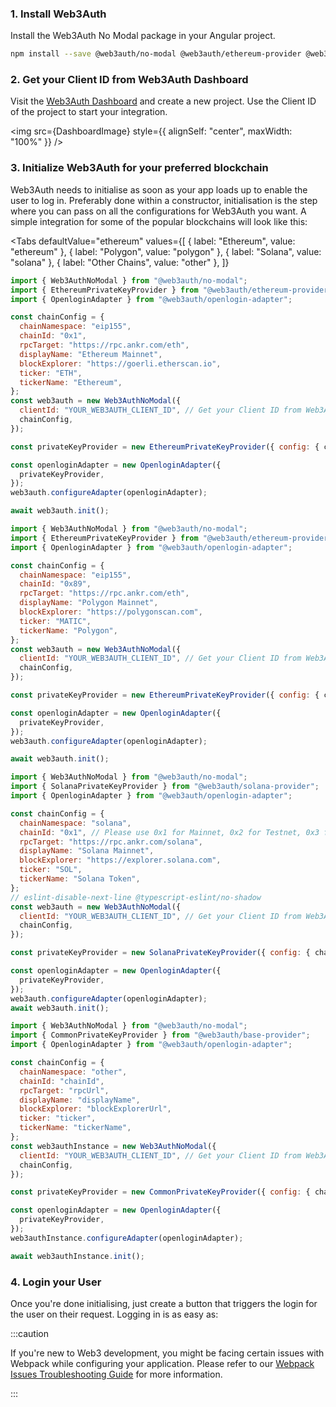 
### 1. Install Web3Auth

Install the Web3Auth No Modal package in your Angular project.

```bash npm2yarn
npm install --save @web3auth/no-modal @web3auth/ethereum-provider @web3auth/openlogin-adapter @web3auth/solana-provider @web3auth/base-provider
```

### 2. Get your Client ID from Web3Auth Dashboard

Visit the [Web3Auth Dashboard](https://dashboard.web3auth.io) and create a new project. Use the Client ID of the project to start your integration.

<img src={DashboardImage} style={{ alignSelf: "center", maxWidth: "100%" }} />

### 3. Initialize Web3Auth for your preferred blockchain

Web3Auth needs to initialise as soon as your app loads up to enable the user to log in. Preferably done within a constructor, initialisation is the
step where you can pass on all the configurations for Web3Auth you want. A simple integration for some of the popular blockchains will look like this:

<Tabs
  defaultValue="ethereum"
  values={[
    { label: "Ethereum", value: "ethereum" },
    { label: "Polygon", value: "polygon" },
    { label: "Solana", value: "solana" },
    { label: "Other Chains", value: "other" },
  ]}
>

<TabItem value="ethereum">

```js
import { Web3AuthNoModal } from "@web3auth/no-modal";
import { EthereumPrivateKeyProvider } from "@web3auth/ethereum-provider";
import { OpenloginAdapter } from "@web3auth/openlogin-adapter";

const chainConfig = {
  chainNamespace: "eip155",
  chainId: "0x1",
  rpcTarget: "https://rpc.ankr.com/eth",
  displayName: "Ethereum Mainnet",
  blockExplorer: "https://goerli.etherscan.io",
  ticker: "ETH",
  tickerName: "Ethereum",
};
const web3auth = new Web3AuthNoModal({
  clientId: "YOUR_WEB3AUTH_CLIENT_ID", // Get your Client ID from Web3Auth Dashboard
  chainConfig,
});

const privateKeyProvider = new EthereumPrivateKeyProvider({ config: { chainConfig } });

const openloginAdapter = new OpenloginAdapter({
  privateKeyProvider,
});
web3auth.configureAdapter(openloginAdapter);

await web3auth.init();
```

</TabItem>

<TabItem value="polygon">

```js
import { Web3AuthNoModal } from "@web3auth/no-modal";
import { EthereumPrivateKeyProvider } from "@web3auth/ethereum-provider";
import { OpenloginAdapter } from "@web3auth/openlogin-adapter";

const chainConfig = {
  chainNamespace: "eip155",
  chainId: "0x89",
  rpcTarget: "https://rpc.ankr.com/eth",
  displayName: "Polygon Mainnet",
  blockExplorer: "https://polygonscan.com",
  ticker: "MATIC",
  tickerName: "Polygon",
};
const web3auth = new Web3AuthNoModal({
  clientId: "YOUR_WEB3AUTH_CLIENT_ID", // Get your Client ID from Web3Auth Dashboard
  chainConfig,
});

const privateKeyProvider = new EthereumPrivateKeyProvider({ config: { chainConfig } });

const openloginAdapter = new OpenloginAdapter({
  privateKeyProvider,
});
web3auth.configureAdapter(openloginAdapter);

await web3auth.init();
```

</TabItem>

<TabItem value="solana">

```js
import { Web3AuthNoModal } from "@web3auth/no-modal";
import { SolanaPrivateKeyProvider } from "@web3auth/solana-provider";
import { OpenloginAdapter } from "@web3auth/openlogin-adapter";

const chainConfig = {
  chainNamespace: "solana",
  chainId: "0x1", // Please use 0x1 for Mainnet, 0x2 for Testnet, 0x3 for Devnet
  rpcTarget: "https://rpc.ankr.com/solana",
  displayName: "Solana Mainnet",
  blockExplorer: "https://explorer.solana.com",
  ticker: "SOL",
  tickerName: "Solana Token",
};
// eslint-disable-next-line @typescript-eslint/no-shadow
const web3auth = new Web3AuthNoModal({
  clientId: "YOUR_WEB3AUTH_CLIENT_ID", // Get your Client ID from Web3Auth Dashboard
  chainConfig,
});

const privateKeyProvider = new SolanaPrivateKeyProvider({ config: { chainConfig } });

const openloginAdapter = new OpenloginAdapter({
  privateKeyProvider,
});
web3auth.configureAdapter(openloginAdapter);
await web3auth.init();
```

</TabItem>

<TabItem value="other">

```js
import { Web3AuthNoModal } from "@web3auth/no-modal";
import { CommonPrivateKeyProvider } from "@web3auth/base-provider";
import { OpenloginAdapter } from "@web3auth/openlogin-adapter";

const chainConfig = {
  chainNamespace: "other",
  chainId: "chainId",
  rpcTarget: "rpcUrl",
  displayName: "displayName",
  blockExplorer: "blockExplorerUrl",
  ticker: "ticker",
  tickerName: "tickerName",
};
const web3authInstance = new Web3AuthNoModal({
  clientId: "YOUR_WEB3AUTH_CLIENT_ID", // Get your Client ID from Web3Auth Dashboard
  chainConfig,
});

const privateKeyProvider = new CommonPrivateKeyProvider({ config: { chainConfig } });

const openloginAdapter = new OpenloginAdapter({
  privateKeyProvider,
});
web3authInstance.configureAdapter(openloginAdapter);

await web3authInstance.init();
```

</TabItem>

</Tabs>

### 4. Login your User

Once you're done initialising, just create a button that triggers the login for the user on their request. Logging in is as easy as:

<ConnectToExample />

:::caution

If you're new to Web3 development, you might be facing certain issues with Webpack while configuring your application. Please refer to our
[Webpack Issues Troubleshooting Guide](/troubleshooting/webpack-issues) for more information.

:::
